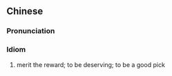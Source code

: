 {{also|当之无愧}}
==Chinese==
{{zh-forms|s=当之无愧|type=112}}

===Pronunciation===
{{zh-pron
|m=dāng zhī wú kuì
|c=dong1 zi1 mou4 kwai5
|cat=id
}}

===Idiom===
{{zh-idiom}}

# merit the reward; to be deserving; to be a good pick